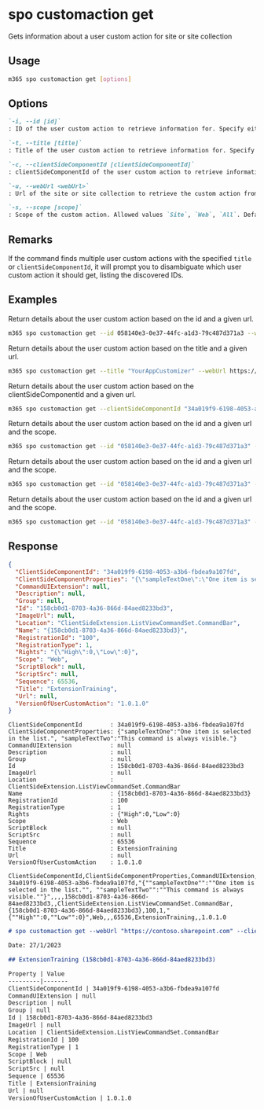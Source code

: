 
# spo customaction get

Gets information about a user custom action for site or site collection

## Usage

```sh
m365 spo customaction get [options]
```

## Options

```md definition-list
`-i, --id [id]`
: ID of the user custom action to retrieve information for. Specify either `id`, `title` or `clientSideComponentId`.

`-t, --title [title]`
: Title of the user custom action to retrieve information for. Specify either `id`, `title` or `clientSideComponentId`.

`-c, --clientSideComponentId [clientSideComponentId]`
: clientSideComponentId of the user custom action to retrieve information for. Specify either `id`, `title` or `clientSideComponentId`.

`-u, --webUrl <webUrl>`
: Url of the site or site collection to retrieve the custom action from.

`-s, --scope [scope]`
: Scope of the custom action. Allowed values `Site`, `Web`, `All`. Default `All`.
```

<Global />

## Remarks

If the command finds multiple user custom actions with the specified `title` or `clientSideComponentId`, it will prompt you to disambiguate which user custom action it should get, listing the discovered IDs.

## Examples

Return details about the user custom action based on the id and a given url.

```sh
m365 spo customaction get --id 058140e3-0e37-44fc-a1d3-79c487d371a3 --webUrl https://contoso.sharepoint.com/sites/test
```

Return details about the user custom action based on the title and a given url.

```sh
m365 spo customaction get --title "YourAppCustomizer" --webUrl https://contoso.sharepoint.com/sites/test
```

Return details about the user custom action based on the clientSideComponentId and a given url.

```sh
m365 spo customaction get --clientSideComponentId "34a019f9-6198-4053-a3b6-fbdea9a107fd" --webUrl https://contoso.sharepoint.com/sites/test
```

Return details about the user custom action based on the id and a given url and the scope.

```sh
m365 spo customaction get --id "058140e3-0e37-44fc-a1d3-79c487d371a3" --webUrl https://contoso.sharepoint.com/sites/test --scope Site
```

Return details about the user custom action based on the id and a given url and the scope.

```sh
m365 spo customaction get --id "058140e3-0e37-44fc-a1d3-79c487d371a3" --webUrl https://contoso.sharepoint.com/sites/test --scope Web
```

Return details about the user custom action based on the id and a given url and the scope.

```sh
m365 spo customaction get --id "058140e3-0e37-44fc-a1d3-79c487d371a3" --webUrl https://contoso.sharepoint.com/sites/test --scope Web
```

## Response

<Tabs>
  <TabItem value="JSON">

  ```json
  {
    "ClientSideComponentId": "34a019f9-6198-4053-a3b6-fbdea9a107fd",
    "ClientSideComponentProperties": "{\"sampleTextOne\":\"One item is selected in the list.\", \"sampleTextTwo\":\"This command is always visible.\"}",
    "CommandUIExtension": null,
    "Description": null,
    "Group": null,
    "Id": "158cb0d1-8703-4a36-866d-84aed8233bd3",
    "ImageUrl": null,
    "Location": "ClientSideExtension.ListViewCommandSet.CommandBar",
    "Name": "{158cb0d1-8703-4a36-866d-84aed8233bd3}",
    "RegistrationId": "100",
    "RegistrationType": 1,
    "Rights": "{\"High\":0,\"Low\":0}",
    "Scope": "Web",
    "ScriptBlock": null,
    "ScriptSrc": null,
    "Sequence": 65536,
    "Title": "ExtensionTraining",
    "Url": null,
    "VersionOfUserCustomAction": "1.0.1.0"
  }
  ```

  </TabItem>
  <TabItem value="Text">

  ```text
  ClientSideComponentId        : 34a019f9-6198-4053-a3b6-fbdea9a107fd
  ClientSideComponentProperties: {"sampleTextOne":"One item is selected in the list.", "sampleTextTwo":"This command is always visible."}
  CommandUIExtension           : null
  Description                  : null
  Group                        : null
  Id                           : 158cb0d1-8703-4a36-866d-84aed8233bd3
  ImageUrl                     : null
  Location                     : ClientSideExtension.ListViewCommandSet.CommandBar
  Name                         : {158cb0d1-8703-4a36-866d-84aed8233bd3}
  RegistrationId               : 100
  RegistrationType             : 1
  Rights                       : {"High":0,"Low":0}
  Scope                        : Web
  ScriptBlock                  : null
  ScriptSrc                    : null
  Sequence                     : 65536
  Title                        : ExtensionTraining
  Url                          : null
  VersionOfUserCustomAction    : 1.0.1.0
  ```

  </TabItem>
  <TabItem value="CSV">

  ```csv
  ClientSideComponentId,ClientSideComponentProperties,CommandUIExtension,Description,Group,Id,ImageUrl,Location,Name,RegistrationId,RegistrationType,Rights,Scope,ScriptBlock,ScriptSrc,Sequence,Title,Url,VersionOfUserCustomAction
  34a019f9-6198-4053-a3b6-fbdea9a107fd,"{""sampleTextOne"":""One item is selected in the list."", ""sampleTextTwo"":""This command is always visible.""}",,,,158cb0d1-8703-4a36-866d-84aed8233bd3,,ClientSideExtension.ListViewCommandSet.CommandBar,{158cb0d1-8703-4a36-866d-84aed8233bd3},100,1,"{""High"":0,""Low"":0}",Web,,,65536,ExtensionTraining,,1.0.1.0
  ```

  </TabItem>
  <TabItem value="Markdown">

  ```md
  # spo customaction get --webUrl "https://contoso.sharepoint.com" --clientSideComponentId "34a019f9-6198-4053-a3b6-fbdea9a107fd" --scope "Web"

  Date: 27/1/2023

  ## ExtensionTraining (158cb0d1-8703-4a36-866d-84aed8233bd3)

  Property | Value
  ---------|-------
  ClientSideComponentId | 34a019f9-6198-4053-a3b6-fbdea9a107fd
  CommandUIExtension | null
  Description | null
  Group | null
  Id | 158cb0d1-8703-4a36-866d-84aed8233bd3
  ImageUrl | null
  Location | ClientSideExtension.ListViewCommandSet.CommandBar
  RegistrationId | 100
  RegistrationType | 1
  Scope | Web
  ScriptBlock | null
  ScriptSrc | null
  Sequence | 65536
  Title | ExtensionTraining
  Url | null
  VersionOfUserCustomAction | 1.0.1.0
  ```

  </TabItem>
</Tabs>
